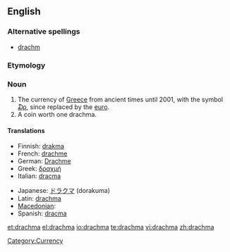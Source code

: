==English==
{{wikipedia|Greek drachma}}

===Alternative spellings===
* [[drachm]]

===Etymology===
{{rfe}}

===Noun===
{{en-noun|pl2=drachmae}}

# The currency of [[Greece]] from ancient times until 2001, with the symbol [[₯]], since replaced by the [[euro]].
# A coin worth one drachma.

====Translations====
{{trans-top|former currency of Greece}}
* Finnish: [[drakma]]
* French: [[drachme]] {{f}}
* German: [[Drachme]] {{f}}
* Greek: [[δραχμή]] {{f}}
* Italian: [[dracma]] {{f}}
{{trans-mid}}
* Japanese: [[ドラクマ]] (dorakuma)
* Latin: [[drachma#Latin|drachma]]
* [[Macedonian]]: {{t|mk|драхма|f|tr=dráhma|sc=Cyrl}}
* Spanish: [[dracma]] {{f}}
{{trans-bottom}}

[[Category:Currency]]

[[et:drachma]]
[[el:drachma]]
[[io:drachma]]
[[te:drachma]]
[[vi:drachma]]
[[zh:drachma]]
